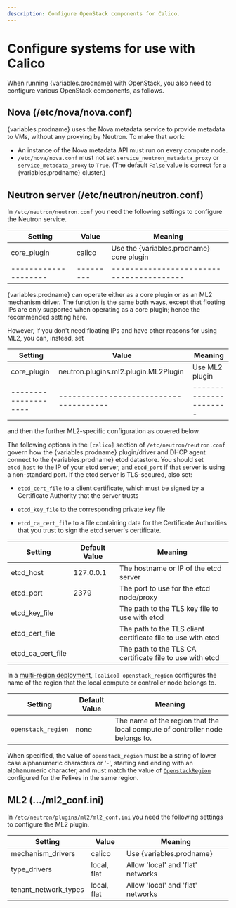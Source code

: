 ```yaml
---
description: Configure OpenStack components for Calico.
---
```



# Configure systems for use with Calico

When running {variables.prodname} with OpenStack, you also need to configure various
OpenStack components, as follows.

## Nova (/etc/nova/nova.conf)

{variables.prodname} uses the Nova metadata service to provide metadata to VMs,
without any proxying by Neutron. To make that work:

- An instance of the Nova metadata API must run on every compute node.
- `/etc/nova/nova.conf` must not set `service_neutron_metadata_proxy`
  or `service_metadata_proxy` to `True`. (The default `False` value is
  correct for a {variables.prodname} cluster.)

## Neutron server (/etc/neutron/neutron.conf)

In `/etc/neutron/neutron.conf` you need the following settings to
configure the Neutron service.

| Setting              | Value     | Meaning                                  |
| -------------------- | --------- | ---------------------------------------- |
| core_plugin          | calico    | Use the {variables.prodname} core plugin         |
| -------------------- | --------- | ---------------------------------------- |

{variables.prodname} can operate either as a core plugin or as an ML2 mechanism driver. The
function is the same both ways, except that floating IPs are only supported
when operating as a core plugin; hence the recommended setting here.

However, if you don't need floating IPs and have other reasons for using ML2,
you can, instead, set

| Setting              | Value                                  | Meaning                |
| -------------------- | -------------------------------------- | ---------------------- |
| core_plugin          | neutron.plugins.ml2.plugin.ML2Plugin   | Use ML2 plugin         |
| -------------------- | -------------------------------------- | ---------------------- |

and then the further ML2-specific configuration as covered below.

The following options in the `[calico]` section of `/etc/neutron/neutron.conf` govern how
the {variables.prodname} plugin/driver and DHCP agent connect to the {variables.prodname} etcd
datastore. You should set `etcd_host` to the IP of your etcd server, and `etcd_port` if
that server is using a non-standard port. If the etcd server is TLS-secured, also set:

- `etcd_cert_file` to a client certificate, which must be signed by a Certificate
  Authority that the server trusts

- `etcd_key_file` to the corresponding private key file

- `etcd_ca_cert_file` to a file containing data for the Certificate Authorities that you
  trust to sign the etcd server's certificate.

| Setting           | Default Value | Meaning                                                      |
| ----------------- | ------------- | ------------------------------------------------------------ |
| etcd_host         | 127.0.0.1     | The hostname or IP of the etcd server                        |
| etcd_port         | 2379          | The port to use for the etcd node/proxy                      |
| etcd_key_file     |               | The path to the TLS key file to use with etcd                |
| etcd_cert_file    |               | The path to the TLS client certificate file to use with etcd |
| etcd_ca_cert_file |               | The path to the TLS CA certificate file to use with etcd     |

In a [multi-region deployment](multiple-regions.mdx),
`[calico] openstack_region` configures the name of the region that the local compute or controller
node belongs to.

| Setting            | Default Value | Meaning                                                                      |
| ------------------ | ------------- | ---------------------------------------------------------------------------- |
| `openstack_region` | none          | The name of the region that the local compute of controller node belongs to. |

When specified, the value of `openstack_region` must be a string of lower case alphanumeric
characters or '-', starting and ending with an alphanumeric character, and must match the value of
[`OpenstackRegion`](../../reference/felix/configuration.mdx#openstack-specific-configuration)
configured for the Felixes in the same region.

## ML2 (.../ml2_conf.ini)

In `/etc/neutron/plugins/ml2/ml2_conf.ini` you need the following
settings to configure the ML2 plugin.

| Setting              | Value       | Meaning                           |
| -------------------- | ----------- | --------------------------------- |
| mechanism_drivers    | calico      | Use {variables.prodname}                  |
| type_drivers         | local, flat | Allow 'local' and 'flat' networks |
| tenant_network_types | local, flat | Allow 'local' and 'flat' networks |
